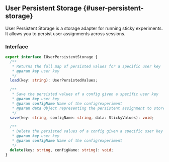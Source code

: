 ## User Persistent Storage {#user-persistent-storage}

User Persistent Storage is a storage adapter for running sticky experiments. It allows you to persist user assignments across sessions.

### Interface

```typescript
export interface IUserPersistentStorage {
  /**
   * Returns the full map of persisted values for a specific user key
   * @param key user key
   */
  load(key: string): UserPersistedValues;

  /**
   * Save the persisted values of a config given a specific user key
   * @param key user key
   * @param configName Name of the config/experiment
   * @param data Object representing the persistent assignment to store for the given user-config
   */
  save(key: string, configName: string, data: StickyValues): void;

  /**
   * Delete the persisted values of a config given a specific user key
   * @param key user key
   * @param configName Name of the config/experiment
   */
  delete(key: string, configName: string): void;
}
```


